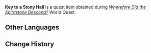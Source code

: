 {{Item Infobox
|id           = 101626
|image        = Item Curious Cube.png
|type         = Quest Items
|description  = According to Khedive's initial speculations, this construct may be a "key" that could open the door to some ruin somewhere.
|source1      = [[Wherefore Did the Spiritstone Descend?]]
}}
'''Key to a Stony Hall''' is a quest item obtained during ''[[Wherefore Did the Spiritstone Descend?]]'' World Quest.

==Other Languages==
{{Other Languages
|default_hidden = 1
|en      = Key to a Stony Hall
|zhs     = 「岩厅之钥」
|zhs_rm  = "Yán Tīng zhī Yào"
|zht     = 「岩廳之鑰」
|zht_rm  = "Yán Tīng zhī Yào"
|ja      = 「岩堂の鍵」
|ja_rm   = "Gandou no Kagi"{{Assumed}}
|ko      = 「암청의 열쇠」
|ko_rm   = 
|es      = Llave de la sala de piedra
|fr      = Clé de la salle pierreuse
|ru      = Ключ от Каменного зала
|th      = กุญแจสู่โถงศิลา
|th_rm   = 
|vi      = Chìa Khóa Căn Phòng Đá
|de      = „Schlüssel zum Felsensaal“
|id      = Kunci Menuju Aula Berbatu
|pt      = Chave do Pavilhão de Pedra
}}

==Change History==
{{Change History|2.6}}